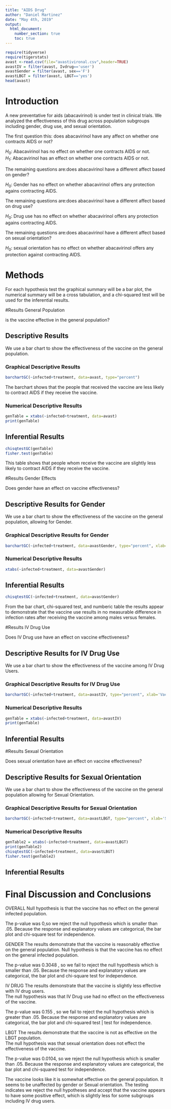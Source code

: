 ---
title: "AIDS Drug"
author: "Daniel Martinez"
date: "May 4th, 2019"
output:
  html_document:
    number_section: true
    toc: true
---
```{r include=FALSE,echo=FALSE}
require(tidyverse)
require(tigerstats)
avast <-read.csv(file="avastivironal.csv",header=TRUE)
avastIV = filter(avast, Ivdrug=='user')
avastGender = filter(avast, sex=='F')
avastLBGT = filter(avast, LBGT=='yes')
head(avast)
```

# Introduction

<!--In this section you explain what you are trying to show.  Where did the data come from?  What is the research or other question you are trying to answer?.  If you skimp in this section expect to be marked down in your grade. Paint a picture of the project a couple of paragraphs is expected!-->

A new  preventative for aids (abacavirinol) is under test in clinical trials. We analyzed the effectiveness of this drug across population subgroups including gender, drug use, and sexual orientation.

The first question this: does abacavirinol have any affect on whether one contracts AIDS or not?

$H_0:$ Abacavirinol has no effect on whether one contracts AIDS or not.  
$H_1:$ Abacavirinol has an effect on whether one contracts AIDS or not.

The remaining questions are:does abacavirinol have a different affect based on gender?

$H_0:$ Gender has no effect on whether abacavirinol offers any protection agains contracting AIDS.

The remaining questions are:does abacavirinol have a different affect based on drug use?

$H_0:$ Drug use has no effect on whether abacavirinol offers any protection agains contracting AIDS.

The remaining questions are:does abacavirinol have a different affect based on sexual orientation?

$H_0:$ sexual orientation has no effect on whether abacavirinol offers any protection against contracting AIDS.

# Methods

<!--Decide on your methods:  use "variable analysis" or other appropriate descriptors.  Make sure to choose at least one graphical method and at least one numerical method. Discuss what data manipulations may be needed for example subsetting or other binning procedures and what sort of graphical displays and inferential tools will be used!-->
For each hypothesis test the graphical summary will be a bar plot, the numerical summary will be a cross tabulation, and a chi-squared test will be used for the inferential results.

#Results General Population

is the vaccine effective in the general population?

<!--Divide this section into two sub-sections:  One for your descriptive  results and one for your inferential results.!-->


## Descriptive Results
We use a bar chart to show the effectiveness of the vaccine on the general population.


### Graphical Descriptive Results

<!--Graphical results here.  Make sure to show your code.  Provide appropriate labels for axes, giving units if possible, and provide a good title for the graph, too.  Use the graphical results to describe the patterns if any that exist in the data as focused toward the research question. Bottom line is to explain the features of the graph that are relevant to conforming or departing to what is expected by your null hypothesis !-->
```{r}
barchartGC(~infected+treatment, data=avast, type="percent")
```

The barchart shows that the people that received the vaccine are less likely to contract AIDS if they receive the vaccine.

### Numerical Descriptive Results

<!--Numerical results go here. Use the numerical results to describe the patterns if any that exist in the data as focused toward the research question!-->
```{r}
genTable = xtabs(~infected+treatment, data=avast)
print(genTable)
```
## Inferential Results

<!--State hypothesis clearly.  Make sure your discussion of the inferential test covers all the aspects that the test output produces, such as test statistic, p-value etc.  Make a decision about the null hypothesis, explain the assumptions on which the selected test/procedure was based, and why the chosen procedure satisfys the assumptions and is appropriate to answer the research question!-->

```{r}
chisqtestGC(genTable)
fisher.test(genTable)
```

This table shows that people whom receive the vaccine are slightly less likely to contract AIDS if they receive the vaccine.

#Results Gender Effects

<!--Divide this section into two sub-sections:  One for your descriptive  results and one for your inferential results.!-->
Does gender have an effect on vaccine effectiveness?

## Descriptive Results for Gender

We use a bar chart to show the effectiveness of the vaccine on the general population, allowing for Gender.

### Graphical Descriptive Results for Gender

<!--Graphical results here.  Make sure to show your code.  Provide appropriate labels for axes, giving units if possible, and provide a good title for the graph, too.  Use the graphical results to describe the patterns if any that exist in the data as focused toward the research question. Bottom line is to explain the features of the graph that are relevant to conforming or departing to what is expected by your null hypothesis !-->
```{r}
barchartGC(~infected+treatment, data=avastGender, type="percent", xlab='vaccine', main="Gender")
```
### Numerical Descriptive Results

<!--Numerical results go here. Use the numerical results to describe the patterns if any that exist in the data as focused toward the research question!-->
```{r}
xtabs(~infected+treatment, data=avastGender)
```
## Inferential Results

<!--State hypothesis clearly.  Make sure your discussion of the inferential test covers all the aspects that the test output produces, such as test statistic, p-value etc.  Make a decision about the null hypothesis, explain the assumptions on which the selected test/procedure was based, and why the chosen procedure satisfys the assumptions and is appropriate to answer the research question!-->
```{r}
chisqtestGC(~infected+treatment, data=avastGender)
```

From the bar chart, chi-squared test, and numberic table the results appear to demonstrate that the vaccine use results in no measurable difference in infection rates after receiving the vaccine among males versus females.

#Results IV Drug Use

<!--Divide this section into two sub-sections:  One for your descriptive  results and one for your inferential results.!-->
Does IV Drug use have an effect on vaccine effectiveness?

## Descriptive Results for IV Drug Use
We use a bar chart to show the effectiveness of the vaccine among IV Drug Users.

### Graphical Descriptive Results for IV Drug Use

<!--Graphical results here.  Make sure to show your code.  Provide appropriate labels for axes, giving units if possible, and provide a good title for the graph, too.  Use the graphical results to describe the patterns if any that exist in the data as focused toward the research question. Bottom line is to explain the features of the graph that are relevant to conforming or departing to what is expected by your null hypothesis !-->
```{r}
barchartGC(~infected+treatment, data=avastIV, type="percent", xlab='Vaccine', main='IV Drug')
```
### Numerical Descriptive Results

<!--Numerical results go here. Use the numerical results to describe the patterns if any that exist in the data as focused toward the research question!-->
```{r}
genTable = xtabs(~infected+treatment, data=avastIV)
print(genTable)
```
## Inferential Results

<!--State hypothesis clearly.  Make sure your discussion of the inferential test covers all the aspects that the test output produces, such as test statistic, p-value etc.  Make a decision about the null hypothesis, explain the assumptions on which the selected test/procedure was based, and why the chosen procedure satisfys the assumptions and is appropriate to answer the research question!-->

#Results Sexual Orientation

<!--Divide this section into two sub-sections:  One for your descriptive  results and one for your inferential results.!-->

Does sexual orientation have an effect on vaccine effectiveness? 

## Descriptive Results for Sexual Orientation
We use a bar chart to show the effectiveness of the vaccine on the general population allowing for Sexual Orientation.

### Graphical Descriptive Results for Sexual Orientation

<!--Graphical results here.  Make sure to show your code.  Provide appropriate labels for axes, giving units if possible, and provide a good title for the graph, too.  Use the graphical results to describe the patterns if any that exist in the data as focused toward the research question. Bottom line is to explain the features of the graph that are relevant to conforming or departing to what is expected by your null hypothesis !-->
```{r}
barchartGC(~infected+treatment, data=avastLBGT, type="percent", xlab='Sexual Orientation')
```
### Numerical Descriptive Results

<!--Numerical results go here. Use the numerical results to describe the patterns if any that exist in the data as focused toward the research question!-->
```{r}
genTable2 = xtabs(~infected+treatment, data=avastLBGT)
print(genTable2)
chisqtestGC(~infected+treatment, data=avastLBGT)
fisher.test(genTable2)
```
## Inferential Results

<!--State hypothesis clearly.  Make sure your discussion of the inferential test covers all the aspects that the test output produces, such as test statistic, p-value etc.  Make a decision about the null hypothesis, explain the assumptions on which the selected test/procedure was based, and why the chosen procedure satisfys the assumptions and is appropriate to answer the research question!-->

# Final Discussion and Conclusions

<!--Discussion and conclusion here.  If you found a relationship be sure to consider whether the relationship occurs because one of the variavbles causes the other, or whether they perhasps are related for some other reason.  Watch the chapter 6 videos from the GeorgeTown videos collection.!-->

OVERALL
Null hypothesis is that the vaccine has no effect on the general infected population.  

The p-value was  0,so we reject the null hypothesis which is smaller than .05.
Because the response and explanatory values are categorical, the bar plot and chi-square test for independence.  


GENDER
The results demonstrate that the vaccine is reasonably effective on the general population. 
Null hypothesis is that the vaccine has no effect on the general infected population.

The p-value was 0.3048 , so we fail to reject the null hypothesis which is smaller than .05. Because the response and explanatory values are categorical, the bar plot and chi-square test for independence.


IV DRUG
The results demonstrate that the vaccine is slightly less effective with IV drug users.    
The null hypothesis was that IV Drug use had no effect on the effectiveness of the vaccine.

The p-value was  0.155 , so we fail to reject the null hypothesis which is greater than .05. Because the response and explanatory values are categorical, the bar plot and chi-squared test | test for independence.


LBGT
The results demonstrate that the vaccine is not as effective on the LBGT population.   
The null hypothesis was that sexual orientation does not effect the effectiveness of the vaccine.

The p-value was 0.0104, so we reject the null hypothesis which is smaller than .05. Because the response and explanatory values are categorical, the bar plot and chi-squared test for independence.



The vaccine looks like it is somewhat effective on the general population. It seems to be unaffected by gender or Sexual orientation. The testing indicates we reject the null hypotheses and accept that the vaccine appears to have some positive effect, which is slightly less for some subgroups including IV drug users. 